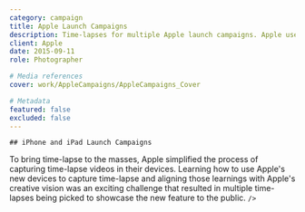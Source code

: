 ```yaml
---
category: campaign
title: Apple Launch Campaigns
description: Time-lapses for multiple Apple launch campaigns. Apple used these sequences to introduce the new time-lapse mode on iPhone and iPad.
client: Apple
date: 2015-09-11
role: Photographer

# Media references
cover: work/AppleCampaigns/AppleCampaigns_Cover

# Metadata
featured: false
excluded: false
---
```



<MDXVideo src="1028194462" videoType="vimeo" isFirstChild={true} />

<MDXInfo
	year="2014, 2015"
	client={frontmatter.client}
	role={frontmatter.role}
/>

<MDXContainer containerType="header">

    ## iPhone and iPad Launch Campaigns

</MDXContainer>

<MDXContainer containerType="text">
	To bring time-lapse to the masses, Apple simplified the process of capturing
	time-lapse videos in their devices. Learning how to use Apple's new devices to
	capture time-lapse and aligning those learnings with Apple's creative vision
	was an exciting challenge that resulted in multiple time-lapses being picked
	to showcase the new feature to the public.
</MDXContainer>

<MDXVideo src="1028194451" videoType="vimeo" />

<MDXImage src="/work/AppleCampaigns/AppleCampaigns_Asset_03" />

<MDXContainer containerType="footer">
	<MDXList
		title="Press"
		items=""
		
    />

</MDXContainer>
